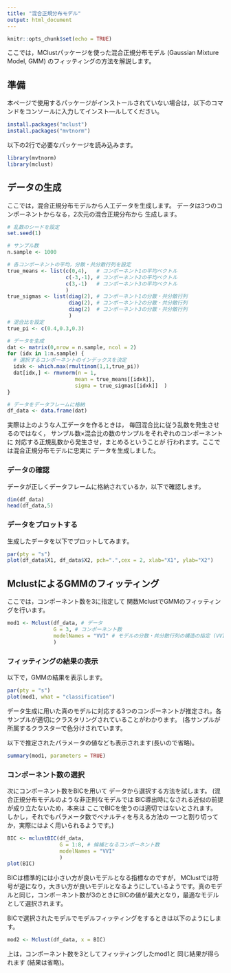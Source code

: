 ```yaml
---
title: "混合正規分布モデル"
output: html_document
---
```


```r
knitr::opts_chunk$set(echo = TRUE)
```

ここでは，MClustパッケージを使った混合正規分布モデル (Gaussian Mixture Model, GMM) のフィッティングの方法を解説します。

## 準備

本ページで使用するパッケージがインストールされていない場合は，以下のコマンドをコンソールに入力してインスト―ルしてください。
```r
install.packages("mclust")
install.packages("mvtnorm")
```

<!-- ### 必要なパッケージの読み込み -->

以下の2行で必要なパッケージを読み込みます。
```r
library(mvtnorm)
library(mclust)
```

## データの生成
ここでは，混合正規分布モデルから人工データを生成します。
データは3つのコンポーネントからなる，2次元の混合正規分布から
生成します。

```r
# 乱数のシードを設定
set.seed(1)

# サンプル数
n.sample <- 1000

# 各コンポーネントの平均，分散・共分散行列を設定
true_means <- list(c(0,4),   # コンポーネント1の平均ベクトル
                   c(-3,-1), # コンポーネント2の平均ベクトル
                   c(3,-1)   # コンポーネント3の平均ベクトル
                   )
true_sigmas <- list(diag(2), # コンポーネント1の分散・共分散行列
                    diag(2), # コンポーネント2の分散・共分散行列
                    diag(2)  # コンポーネント3の分散・共分散行列
                    )
# 混合比を設定
true_pi <- c(0.4,0.3,0.3)

# データを生成
dat <- matrix(0,nrow = n.sample, ncol = 2) 
for (idx in 1:n.sample) {
  # 選択するコンポーネントのインデックスを決定
  idxk <- which.max(rmultinom(1,1,true_pi))
  dat[idx,] <- rmvnorm(n = 1,
                      mean = true_means[[idxk]],
                      sigma = true_sigmas[[idxk]]  )
}

# データをデータフレームに格納
df_data <- data.frame(dat)
```

実際は上のような人工データを作るときは，
毎回混合比に従う乱数を発生させるのではなく，
サンプル数×混合比の数のサンプルをそれぞれのコンポーネントに
対応する正規乱数から発生させ，まとめるということが
行われます。ここでは混合正規分布モデルに忠実に
データを生成しました。

### データの確認
データが正しくデータフレームに格納されているか，以下で確認します。
```r
dim(df_data)
head(df_data,5)
```

### データをプロットする
生成したデータを以下でプロットしてみます。

```r
par(pty = "s")
plot(df_data$X1, df_data$X2, pch=".",cex = 2, xlab="X1", ylab="X2")
```

## MclustによるGMMのフィッティング

ここでは，コンポーネント数を3に指定して
関数MclustでGMMのフィッティングを行います。

```r
mod1 <- Mclust(df_data, # データ
               G = 3, # コンポーネント数
               modelNames = "VVI" # モデルの分散・共分散行列の構造の指定 (VVIは制約のない通常のGMM)
               )
```

### フィッティングの結果の表示

以下で，GMMの結果を表示します。
```r
par(pty = "s")
plot(mod1, what = "classification")
```

データ生成に用いた真のモデルに対応する3つのコンポーネントが推定され，各サンプルが適切にクラスタリングされていることがわかります。
(各サンプルが所属するクラスターで色分けされています。

以下で推定されたパラメータの値なども表示されます(長いので省略)。

```r
summary(mod1, parameters = TRUE)
```

### コンポーネント数の選択

次にコンポーネント数をBICを用いて
データから選択する方法を試します。
(混合正規分布モデルのような非正則なモデルでは
BIC導出時になされる近似の前提が成り立たないため，本来は
ここでBICを使うのは適切ではないとされます。
しかし，それでもパラメータ数でペナルティを与える方法の
一つと割り切ってか，実際にはよく用いられるようです。)

```r
BIC <- mclustBIC(df_data, 
                 G = 1:8, # 候補となるコンポーネント数
                 modelNames = "VVI"
                 )
plot(BIC)
```

BICは標準的には小さい方が良いモデルとなる指標なのですが，
MClustでは符号が逆になり，大きい方が良いモデルとなるようにしているようです。真のモデルと同じ，コンポーネント数が3のときにBICの値が最大となり，最適なモデルとして選択されます。

BICで選択されたモデルでモデルフィッティングをするときは以下のようにします。

```r
mod2 <- Mclust(df_data, x = BIC)
```

上は，コンポーネント数を3としてフィッティングしたmod1と
同じ結果が得られます (結果は省略)。



